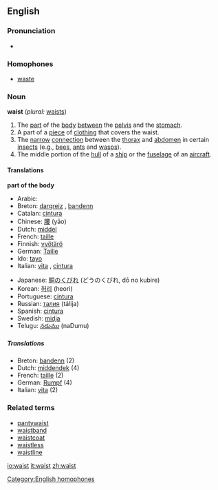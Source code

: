 ==English==
===Pronunciation===
*{{IPA|/weɪst/}}

===Homophones===
*[[waste]]
[[Category:English homophones]]

===Noun===
'''waist''' (''plural:'' [[waists]])

#The [[part]] of the [[body]] [[between]] the [[pelvis]] and the [[stomach]].
#A part of a [[piece]] of [[clothing]] that covers the waist.
#The [[narrow]] [[connection]] between the [[thorax]] and [[abdomen]] in certain [[insect]]s (e.g., [[bee]]s, [[ant]]s and [[wasp]]s).
#The middle portion of the [[hull]] of a [[ship]] or the [[fuselage]] of an [[aircraft]].

====Translations====
'''part of the body'''
{{top}}
*Arabic: {{ARchar|[[خصر]]}} {{Unicode|(χaʂr)}}
*Breton: [[dargreiz]] {{m}}, [[bandenn]] {{f}}
*Catalan: [[cintura]] {{f}}
*Chinese: [[腰]] (yāo)
*Dutch: [[middel]] {{n}}
*French: [[taille]] {{f}}
*Finnish: [[vyötärö]]
*German: [[Taille]] {{f}}
*Ido: [[tayo]]
*Italian: [[vita#Italian|vita]] {{f}}, [[cintura]] {{f}}
{{mid}}
*Japanese: [[胴のくびれ]] (どうのくびれ, dō no kubire)
*Korean: [[허리]] (heori)
*Portuguese: [[cintura]] {{f}}
*Russian: [[талия]] (tálija) {{f}}
*Spanish: [[cintura]] {{f}}
*Swedish: [[midja]]
*Telugu: [[నడుము]] (naDumu)
{{bottom}}

=====Translations=====
*Breton: [[bandenn]] {{f}} (2)
*Dutch: [[middendek]] {{n}} (4)
*French: [[taille]] {{f}} (2)
*German: [[Rumpf]] {{m}} (4)
*Italian: [[vita#Italian|vita]] {{f}} (2)

===Related terms===
*[[pantywaist]]
*[[waistband]]
*[[waistcoat]]
*[[waistless]]
*[[waistline]]

[[io:waist]]
[[it:waist]]
[[zh:waist]]
